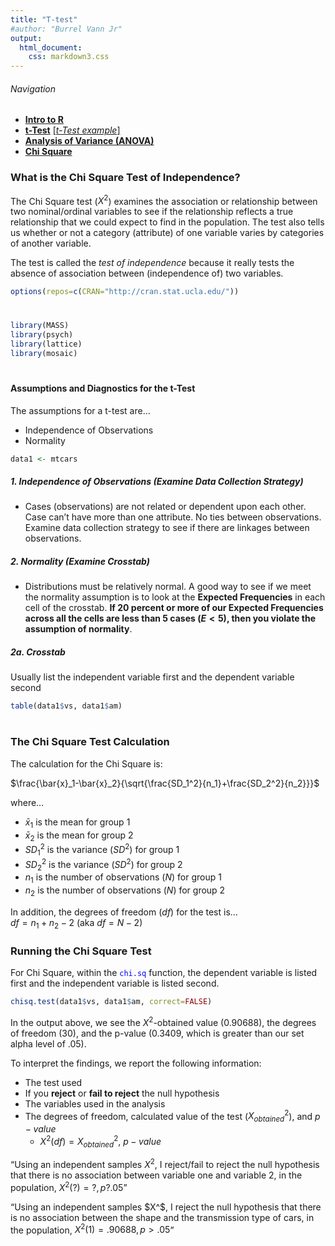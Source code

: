 ```yaml
---
title: "T-test"
#author: "Burrel Vann Jr"
output: 
  html_document: 
    css: markdown3.css
---
```



###### Navigation

* [**Intro to R**](Intro-and-Univariate-Statistics.html)
* [**t-Test**](t-test.html) [[*t-Test example*]](t-test-example.html)
* [**Analysis of Variance (ANOVA)**](anova.html)
* [**Chi Square**](chi-square.html) 


### What is the Chi Square Test of Independence?

The Chi Square test ($X^2$) examines the association or relationship between two nominal/ordinal variables to see if the relationship reflects a true relationship that we could expect to find in the population. The test also tells us whether or not a category (attribute) of one variable varies by categories of another variable. 

The test is called the *test of independence* because it really tests the absence of association between (independence of) two variables.





```r
options(repos=c(CRAN="http://cran.stat.ucla.edu/"))
```

# 


```r
library(MASS)
library(psych)
library(lattice)
library(mosaic)
```

#

#### Assumptions and Diagnostics for the t-Test

The assumptions for a t-test are...

* Independence of Observations
* Normality

```r
data1 <- mtcars
```


##### 1. Independence of Observations (Examine Data Collection Strategy)
* Cases (observations) are not related or dependent upon each other. Case can’t have more than one attribute. No ties between observations. Examine data collection strategy to see if there are linkages between observations. 


##### 2. Normality (Examine Crosstab)


* Distributions must be relatively normal. A good way to see if we meet the normality assumption is to look at the **Expected Frequencies** in each cell of the crosstab. **If 20 percent or more of our Expected Frequencies across all the cells are less than 5 cases ($E \lt 5$), then you violate the assumption of normality**.



##### 2a. Crosstab

Usually list the independent variable first and the dependent variable second


```r
table(data1$vs, data1$am)
```

#
### The Chi Square Test Calculation

The calculation for the Chi Square is:

 $\frac{\bar{x}_1-\bar{x}_2}{\sqrt{\frac{SD_1^2}{n_1}+\frac{SD_2^2}{n_2}}}$
 
where... <br>

* $\bar{x}_1$ is the mean for group 1 <br>
* $\bar{x}_2$ is the mean for group 2 <br>
* $SD_1^2$ is the variance ($SD^2$) for group 1 <br>
* $SD_2^2$ is the variance ($SD^2$) for group 2 <br>
* $n_1$ is the number of observations ($N$) for group 1 <br>
* $n_2$ is the number of observations ($N$) for group 2 <br>

In addition, the degrees of freedom ($df$) for the test is...<br> 
$df = n_1 + n_2 -2$ (aka $df = N-2$)


### Running the Chi Square Test



For Chi Square, within the <span style="color:blue">`chi.sq`</span> function, the dependent variable is listed first and the independent variable is listed second. 



```r
chisq.test(data1$vs, data1$am, correct=FALSE)
```

In the output above, we see the $X^2$-obtained value (0.90688), the degrees of freedom (30), and the p-value (0.3409, which is greater than our set alpha level of .05).

To interpret the findings, we report the following information:

* The test used
* If you **reject** or **fail to reject** the null hypothesis
* The variables used in the analysis
* The degrees of freedom, calculated value of the test ($X^2_{obtained}$), and $p-value$
  + $X^2(df) = X^2_{obtained}$, $p-value$

“Using an independent samples $X^2$, I reject/fail to reject the null hypothesis that there is no association between variable one and variable 2, in the population, $X^2(?) = ?, p ? .05$” 

“Using an independent samples $X^$, I reject the null hypothesis that there is no association between the shape and the transmission type of cars, in the population, $X^2(1) = .90688, p \gt .05$” 


<br><br><br>
